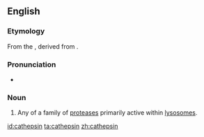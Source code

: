 ==English==

===Etymology===

From the {{etyl|gem}} {{term|Kathepsin|lang=de}}, derived from {{etyl|grc}} {{term|sc=Grek|tr=kathépsō|καθέψω||boil down}}.

===Pronunciation===

* {{IPA|kəˈθɛpsɪn}}

===Noun===
{{en-noun}}
{{wikipedia}}

# {{protein}} Any of a family of [[protease]]s primarily active within [[lysosome]]s.

[[id:cathepsin]]
[[ta:cathepsin]]
[[zh:cathepsin]]